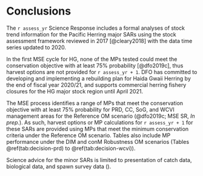 # Conclusions

The `r assess_yr` Science Response includes a formal analyses of stock trend information for the Pacific Herring major SARs
using the stock assessment framework reviewed in 2017 [@cleary2018] with the data time series updated to 2020.

In the first MSE cycle for HG, none of the MPs tested could meet the conservation objective with at least 75% probability [@dfo2019c],
thus harvest options are not provided for `r assess_yr + 1`.
DFO has committed to developing and implementing a rebuilding plan for Haida Gwaii Herring by the end of fiscal year 2020/21,
and supports commercial herring fishery closures for the HG major stock region until April 2021.

The MSE process identifies a range of MPs that meet the conservation objective with at least 75% probability for PRD, CC, SoG, and WCVI management areas for the Reference OM scenario (@dfo2019c; MSE SR, *In prep.*).
As such, harvest options or MP calculations for `r assess_yr + 1` for these SARs are provided using MPs that meet the minimum conservation criteria under the Reference OM scenario.
Tables also include MP performance under the DIM and conM Robustness OM scenarios (Tables \@ref(tab:decision-prd) to \@ref(tab:decision-wcvi)).

Science advice for the minor SARs is limited to presentation of
catch data, biological data, and spawn survey data (\nameref{sec:app-minor}).
